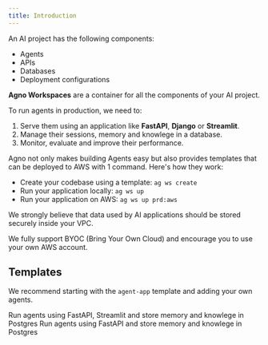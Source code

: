 ```yaml
---
title: Introduction
---
```


An AI project has the following components:

- Agents
- APIs
- Databases
- Deployment configurations

**Agno Workspaces** are a container for all the components of your AI project.

To run agents in production, we need to:

1. Serve them using an application like **FastAPI**, **Django** or **Streamlit**.
2. Manage their sessions, memory and knowlege in a database.
3. Monitor, evaluate and improve their performance.

Agno not only makes building Agents easy but also provides templates that can be deployed to AWS with 1 command. Here's how they work:

- Create your codebase using a template: `ag ws create`
- Run your application locally: `ag ws up`
- Run your application on AWS: `ag ws up prd:aws`

<Note>
We strongly believe that data used by AI applications should be stored securely inside your VPC.

We fully support BYOC (Bring Your Own Cloud) and encourage you to use your own AWS account.

</Note>

## Templates

We recommend starting with the `agent-app` template and adding your own agents.

<CardGroup cols={2}>
  <Card title="Agent App" icon="books" href="/templates/agent-app/run-local">
    Run agents using FastAPI, Streamlit and store memory and knowlege in
    Postgres
  </Card>
  <Card title="Agent Api" icon="bolt" href="/templates/agent-api/run-local">
    Run agents using FastAPI and store memory and knowlege in Postgres
  </Card>
</CardGroup>
